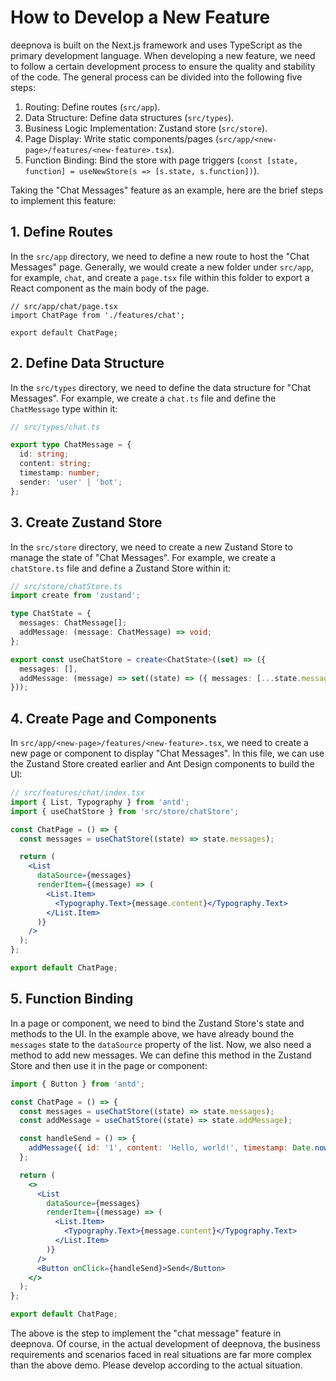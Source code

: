 # How to Develop a New Feature

deepnova is built on the Next.js framework and uses TypeScript as the primary development language. When developing a new feature, we need to follow a certain development process to ensure the quality and stability of the code. The general process can be divided into the following five steps:

1. Routing: Define routes (`src/app`).
2. Data Structure: Define data structures (`src/types`).
3. Business Logic Implementation: Zustand store (`src/store`).
4. Page Display: Write static components/pages (`src/app/<new-page>/features/<new-feature>.tsx`).
5. Function Binding: Bind the store with page triggers (`const [state, function] = useNewStore(s => [s.state, s.function])`).

Taking the "Chat Messages" feature as an example, here are the brief steps to implement this feature:

## 1. Define Routes

In the `src/app` directory, we need to define a new route to host the "Chat Messages" page. Generally, we would create a new folder under `src/app`, for example, `chat`, and create a `page.tsx` file within this folder to export a React component as the main body of the page.

```tsx
// src/app/chat/page.tsx
import ChatPage from './features/chat';

export default ChatPage;
```

## 2. Define Data Structure

In the `src/types` directory, we need to define the data structure for "Chat Messages". For example, we create a `chat.ts` file and define the `ChatMessage` type within it:

```ts
// src/types/chat.ts

export type ChatMessage = {
  id: string;
  content: string;
  timestamp: number;
  sender: 'user' | 'bot';
};
```

## 3. Create Zustand Store

In the `src/store` directory, we need to create a new Zustand Store to manage the state of "Chat Messages". For example, we create a `chatStore.ts` file and define a Zustand Store within it:

```ts
// src/store/chatStore.ts
import create from 'zustand';

type ChatState = {
  messages: ChatMessage[];
  addMessage: (message: ChatMessage) => void;
};

export const useChatStore = create<ChatState>((set) => ({
  messages: [],
  addMessage: (message) => set((state) => ({ messages: [...state.messages, message] })),
}));
```

## 4. Create Page and Components

In `src/app/<new-page>/features/<new-feature>.tsx`, we need to create a new page or component to display "Chat Messages". In this file, we can use the Zustand Store created earlier and Ant Design components to build the UI:

```jsx
// src/features/chat/index.tsx
import { List, Typography } from 'antd';
import { useChatStore } from 'src/store/chatStore';

const ChatPage = () => {
  const messages = useChatStore((state) => state.messages);

  return (
    <List
      dataSource={messages}
      renderItem={(message) => (
        <List.Item>
          <Typography.Text>{message.content}</Typography.Text>
        </List.Item>
      )}
    />
  );
};

export default ChatPage;
```

## 5. Function Binding

In a page or component, we need to bind the Zustand Store's state and methods to the UI. In the example above, we have already bound the `messages` state to the `dataSource` property of the list. Now, we also need a method to add new messages. We can define this method in the Zustand Store and then use it in the page or component:

```jsx
import { Button } from 'antd';

const ChatPage = () => {
  const messages = useChatStore((state) => state.messages);
  const addMessage = useChatStore((state) => state.addMessage);

  const handleSend = () => {
    addMessage({ id: '1', content: 'Hello, world!', timestamp: Date.now(), sender: 'user' });
  };

  return (
    <>
      <List
        dataSource={messages}
        renderItem={(message) => (
          <List.Item>
            <Typography.Text>{message.content}</Typography.Text>
          </List.Item>
        )}
      />
      <Button onClick={handleSend}>Send</Button>
    </>
  );
};

export default ChatPage;
```

The above is the step to implement the "chat message" feature in deepnova. Of course, in the actual development of deepnova, the business requirements and scenarios faced in real situations are far more complex than the above demo. Please develop according to the actual situation.
